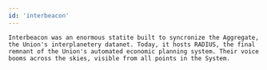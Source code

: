 ```yaml
---
id: 'interbeacon'
---
```


```
Interbeacon was an enormous statite built to syncronize the Aggregate, the Union's interplanetery datanet. Today, it hosts RADIUS, the final remnant of the Union's automated economic planning system. Their voice booms across the skies, visible from all points in the System.
```